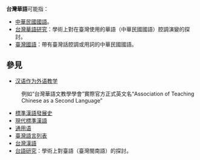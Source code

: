 '''台灣華語'''可能指：

*[[中華民國國語|中華民國國語]]。
*[[台灣華語研究|台灣華語研究]]：學術上對在臺灣使用的華語（中華民國國語）腔調演變的探討。
*[[臺灣國語|臺灣國語]]：帶有臺灣話腔調或用詞的中華民國國語。

==參見==
*[[汉语作为外语教学|汉语作为外语教学]]
:例如“台灣華語文教學學會”實際官方正式英文名“Association of Teaching Chinese as a Second Language”
*[[標準漢語發展史|標準漢語發展史]]
*[[現代標準漢語|現代標準漢語]]
*[[通用语|通用语]]
*[[臺灣語言列表|臺灣語言列表]]
*[[台灣漢語|台灣漢語]]
*[[台語研究|台語研究]]：學術上對臺語（臺灣閩南語）的探討。

{{Disambig|cat=四字消歧义|T}}
